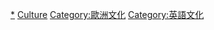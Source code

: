 {{Commonscat|Culture of England}}

[[Category:英國文化|*]]
[[Category:英格蘭|Culture]]
[[Category:歐洲文化|Category:歐洲文化]]
[[Category:英語文化|Category:英語文化]]